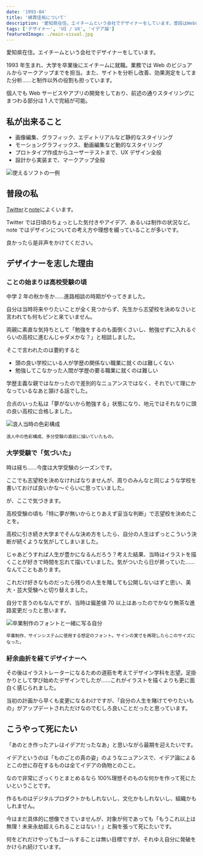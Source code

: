 ```yaml
---
date: '1993-04'
title: '綿貫佳祐について'
description: '愛知県在住。エイチームという会社でデザイナーをしています。普段はWebのビジュアルからマークアップまでを担当。また、サイトを分析し改善、効果測定をしてまた分析……と制作以外の役割も担っています。個人でもWebサービスやアプリの開発をしています。'
tags: ['デザイナー', 'UI / UX', 'イデア論']
featuredImage: ./main-visual.jpg
---
```


愛知県在住。エイチームという会社でデザイナーをしています。

1993 年生まれ、大学を卒業後にエイチームに就職。業務では Web のビジュアルからマークアップまでを担当。また、サイトを分析し改善、効果測定をしてまた分析……と制作以外の役割も担っています。

個人でも Web サービスやアプリの開発をしており、前述の通りスタイリングにまつわる部分は 1 人で完結が可能。

## 私が出来ること

- 画像編集、グラフィック、エディトリアルなど静的なスタイリング
- モーショングラフィックス、動画編集など動的なスタイリング
- プロトタイプ作成からユーザーテストまで、UX デザイン全般
- 設計から実装まで、マークアップ全般

![使えるソフトの一例](./available-technics.jpg)

## 普段の私

[Twitter](https://twitter.com/xrxoxcxox)と[note](https://note.mu/xrxoxcxox)によくいます。

Twitter では日頃のちょっとした気付きやアイデア、あるいは制作の状況など。note ではデザインについての考え方や理想を綴っていることが多いです。

良かったら是非声をかけてください。

## デザイナーを志した理由

### ことの始まりは高校受験の頃

中学 2 年の秋か冬か……進路相談の時期がやってきました。

自分は当時将来やりたいことが全く見つからず、先生から志望校を決めなさいと言われても何もピンと来ていません。

両親に素直な気持ちとして「勉強をするのも面倒くさいし、勉強せずに入れるぐらいの高校に進むんじゃダメかな？」と相談しました。

そこで言われたのは要約すると

- 頭の良い学校にいる人が学歴の関係ない職業に就くのは難しくない
- 勉強してこなかった人間が学歴の要る職業に就くのは難しい

学歴主義な親ではなかったので差別的なニュアンスではなく、それでいて理にかなっているなあと頷ける話でした。

合点のいった私は「夢がないから勉強する」状態になり、地元ではそれなりに頭の良い高校に合格しました。

![浪人当時の色彩構成](./ronin.jpg)

<small>浪人中の色彩構成、多分受験の直前に描いていたもの。</small>

### 大学受験で「気づいた」

時は経ち……今度は大学受験のシーズンです。

ここでも志望校を決めなければなりませんが、周りのみんなと同じような学校を書いておけば良いかな〜ぐらいに思っていました。

が、ここで気づきます。

高校受験の頃も「特に夢が無いからとりあえず妥当な判断」で志望校を決めたことを。

高校に引き続き大学までそんな決め方をしたら、自分の人生はずっとこういう決断が続くような気がしてしまいました。

じゃあどうすれば人生が豊かになるんだろう？考えた結果、当時はイラストを描くことが好きで時間を忘れて描いていました。気がついたら日が昇っていた……なんてこともあります。

これだけ好きなものだったら残りの人生を賭しても公開しないはずと思い、美大・芸大受験へと切り替えました。

自分で言うのもなんですが、当時は偏差値 70 以上はあったのでかなり無茶な進路変更だったと思います。

![卒業制作のフォントと一緒に写る自分](./graduation-production.jpg)

<small>
  卒業制作、サインシステムに使用する想定のフォント。サインの実寸を再現したらこのサイズになった。
</small>

### 紆余曲折を経てデザイナーへ

その後はイラストレーターになるための道筋を考えてデザイン学科を志望。足掛かりとして学び始めたデザインでしたが……これがイラストを描くよりも更に面白く感じられました。

当初の計画から早くも変更になるわけですが、「自分の人生を賭けてやりたいもの」がアップデートされただけなのでむしろ良いことだったと思っています。

## こうやって死にたい

「あのとき作ったアレはイデアだったなあ」と思いながら最期を迎えたいです。

イデアというのは「ものごとの真の姿」のようなニュアンスで、イデア論によるとこの世に存在するものは全てイデアの偽物とのこと。

なので非常にざっくりとまとめるなら 100%理想そのものな何かを作って死にたいということです。

作るものはデジタルプロダクトかもしれないし、文化かもしれないし、組織かもしれません。

今はまだ具体的に想像できていませんが、対象が何であっても「もうこれ以上は無理！未来永劫超えられることはない！」と胸を張って死にたいです。

何をどれだけやってもゴールすることは無い目標ですが、それゆえ自分に発破をかけられ続けています。
